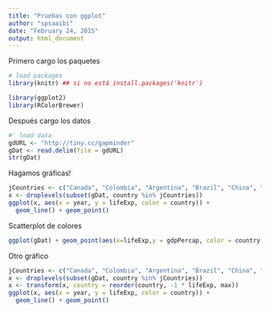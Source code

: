 ```yaml
---
title: "Pruebas con ggplot"
author: "spsaaibi"
date: "February 24, 2015"
output: html_document
---
```


Primero cargo los paquetes

```r
# load packages
library(knitr) ## si no está install.packages('knitr')

library(ggplot2)
library(RColorBrewer)

```

Después cargo los datos

```r
#' load data
gdURL <- "http://tiny.cc/gapminder"
gDat <- read.delim(file = gdURL) 
str(gDat)
```

Hagamos gráficas!

```r
jCountries <- c("Canada", "Colombia", "Argentina", "Brazil", "China", "Nigeria")
x <- droplevels(subset(gDat, country %in% jCountries))
ggplot(x, aes(x = year, y = lifeExp, color = country)) +
  geom_line() + geom_point()
``` 


Scatterplot de colores
```r
ggplot(gDat) + geom_point(aes(x=lifeExp,y = gdpPercap, color = country)) + facet_wrap(~ continent, scales = "free")
```


Otro gráfico

```r
jCountries <- c("Canada", "Colombia", "Argentina", "Brazil", "China", "Nigeria")
x <- droplevels(subset(gDat, country %in% jCountries))
x <- transform(x, country = reorder(country, -1 * lifeExp, max))
ggplot(x, aes(x = year, y = lifeExp, color = country)) +
  geom_line() + geom_point()
```






